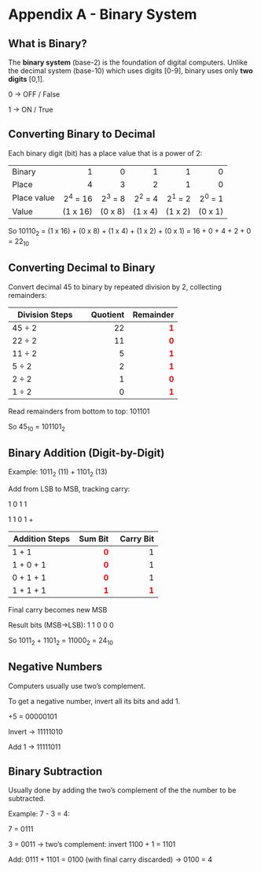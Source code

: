 # Appendix A - Binary System

## What is Binary?

The **binary system** (base-2) is the foundation of digital computers. Unlike the decimal system (base-10) which uses digits \[0-9\], binary uses only **two digits** \[0,1\].

0 → OFF / False

1 → ON / True

## Converting Binary to Decimal

Each binary digit (bit) has a place value that is a power of 2:

|             |           |          |          |          |          |
|-------------|----------:|---------:|---------:|---------:|---------:|
| Binary      |         1 |        0 |        1 |        1 |        0 |
| Place       |         4 |        3 |        2 |        1 |        0 |
| Place value | 2^4^ = 16 | 2^3^ = 8 | 2^2^ = 4 | 2^1^ = 2 | 2^0^ = 1 |
| Value       |  (1 x 16) |  (0 x 8) |  (1 x 4) |  (1 x 2) |  (0 x 1) |

So 10110~2~ = (1 x 16) + (0 x 8) + (1 x 4) + (1 x 2) + (0 x 1) = 16 + 0 + 4 + 2 + 0 = 22~10~

## Converting Decimal to Binary

Convert decimal 45 to binary by repeated division by 2, collecting remainders:

| Division Steps | Quotient | Remainder |
|----------------|---------:|----------:|
| 45 ÷ 2         |       22 |         <span style="color:red; font-weight:bold;">1</span> |
| 22 ÷ 2         |       11 |         <span style="color:red; font-weight:bold;">0</span> |
| 11 ÷ 2         |        5 |         <span style="color:red; font-weight:bold;">1</span> |
| 5 ÷ 2          |        2 |         <span style="color:red; font-weight:bold;">1</span> |
| 2 ÷ 2          |        1 |         <span style="color:red; font-weight:bold;">0</span> |
| 1 ÷ 2          |        0 |         <span style="color:red; font-weight:bold;">1</span> |

Read remainders from bottom to top: 101101

So 45~10~ = 101101~2~

## Binary Addition (Digit-by-Digit)

Example: 1011~2~ (11) + 1101~2~ (13)

Add from LSB to MSB, tracking carry:

1 0 1 1

1 1 0 1 +

| Addition Steps | Sum Bit | Carry Bit |
|----------------|--------:|----------:|
| 1 + 1          |       <span style="color:red; font-weight:bold;">0</span> |         1 |
| 1 + 0 + 1      |       <span style="color:red; font-weight:bold;">0</span> |         1 |
| 0 + 1 + 1      |       <span style="color:red; font-weight:bold;">0</span> |         1 |
| 1 + 1 + 1      |       <span style="color:red; font-weight:bold;">1</span> |         <span style="color:red; font-weight:bold;">1</span> |

Final carry becomes new MSB

Result bits (MSB→LSB): 1 1 0 0 0

So 1011~2~ + 1101~2~ = 11000~2~ = 24~10~

## Negative Numbers

Computers usually use two’s complement.

To get a negative number, invert all its bits and add 1.

+5 = 00000101

Invert → 11111010

Add 1 → 11111011

## Binary Subtraction

Usually done by adding the two’s complement of the the number to be subtracted.

Example: 7 - 3 = 4:

7 = 0111

3 = 0011 → two’s complement: invert 1100 + 1 = 1101

Add: 0111 + 1101 = 0100 (with final carry discarded) → 0100 = 4